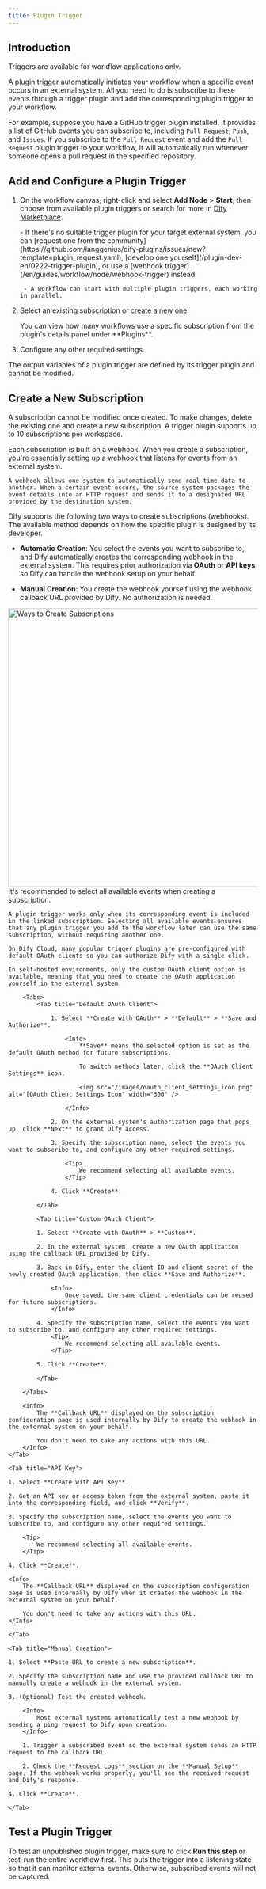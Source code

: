 ```yaml
---
title: Plugin Trigger
---
```


## Introduction

<Info>
    Triggers are available for workflow applications only.
</Info>

A plugin trigger automatically initiates your workflow when a specific event occurs in an external system. All you need to do is subscribe to these events through a trigger plugin and add the corresponding plugin trigger to your workflow.

For example, suppose you have a GitHub trigger plugin installed. It provides a list of GitHub events you can subscribe to, including `Pull Request`, `Push`, and `Issues`. If you subscribe to the `Pull Request` event and add the `Pull Request` plugin trigger to your workflow, it will automatically run whenever someone opens a pull request in the specified repository.

## Add and Configure a Plugin Trigger

1. On the workflow canvas, right-click and select **Add Node** > **Start**, then choose from available plugin triggers or search for more in [Dify Marketplace](https://marketplace.dify.ai/?category=trigger).

    <Tip>
        - If there's no suitable trigger plugin for your target external system, you can [request one from the community](https://github.com/langgenius/dify-plugins/issues/new?template=plugin_request.yaml), [develop one yourself](/plugin-dev-en/0222-trigger-plugin), or use a [webhook trigger](/en/guides/workflow/node/webhook-trigger) instead.

        - A workflow can start with multiple plugin triggers, each working in parallel.
    </Tip>

2. Select an existing subscription or [create a new one](/en/guides/workflow/node/plugin-trigger#create-a-new-subscription).

    <Tip>
        You can view how many workflows use a specific subscription from the plugin's details panel under **Plugins**.
    </Tip>

3. Configure any other required settings.

<Info>
    The output variables of a plugin trigger are defined by its trigger plugin and cannot be modified.
</Info>

## Create a New Subscription

<Note>
    A subscription cannot be modified once created. To make changes, delete the existing one and create a new subscription. 
</Note>

<Info>
    A trigger plugin supports up to 10 subscriptions per workspace.
</Info>

Each subscription is built on a webhook. When you create a subscription, you're essentially setting up a webhook that listens for events from an external system. 

<Accordion title="What is a webhook?">

    A webhook allows one system to automatically send real-time data to another. When a certain event occurs, the source system packages the event details into an HTTP request and sends it to a designated URL provided by the destination system.

</Accordion>

Dify supports the following two ways to create subscriptions (webhooks). The available method depends on how the specific plugin is designed by its developer.

- **Automatic Creation**: You select the events you want to subscribe to, and Dify automatically creates the corresponding webhook in the external system. This requires prior authorization via **OAuth** or **API keys** so Dify can handle the webhook setup on your behalf.

- **Manual Creation**: You create the webhook yourself using the webhook callback URL provided by Dify. No authorization is needed.

<img src="/images/create_subscription_method.png" alt="Ways to Create Subscriptions" width="563" />


<Tip>
    It's recommended to select all available events when creating a subscription.
    
    A plugin trigger works only when its corresponding event is included in the linked subscription. Selecting all available events ensures that any plugin trigger you add to the workflow later can use the same subscription, without requiring another one.
</Tip>

<Tabs>
    <Tab title="OAuth">

    On Dify Cloud, many popular trigger plugins are pre-configured with default OAuth clients so you can authorize Dify with a single click. 
    
    In self-hosted environments, only the custom OAuth client option is available, meaning that you need to create the OAuth application yourself in the external system.

        <Tabs>
            <Tab title="Default OAuth Client">

                1. Select **Create with OAuth** > **Default** > **Save and Authorize**.

                    <Info>
                        **Save** means the selected option is set as the default OAuth method for future subscriptions.

                        To switch methods later, click the **OAuth Client Settings** icon.

                        <img src="/images/oauth_client_settings_icon.png" alt="[OAuth Client Settings Icon" width="300" />

                    </Info>

                2. On the external system's authorization page that pops up, click **Next** to grant Dify access.

                3. Specify the subscription name, select the events you want to subscribe to, and configure any other required settings.

                    <Tip>
                        We recommend selecting all available events.
                    </Tip>

                4. Click **Create**.

            </Tab>

            <Tab title="Custom OAuth Client">

            1. Select **Create with OAuth** > **Custom**.

            2. In the external system, create a new OAuth application using the callback URL provided by Dify.

            3. Back in Dify, enter the client ID and client secret of the newly created OAuth application, then click **Save and Authorize**.

                <Info>
                    Once saved, the same client credentials can be reused for future subscriptions.
                </Info>

            4. Specify the subscription name, select the events you want to subscribe to, and configure any other required settings.
                <Tip>
                    We recommend selecting all available events.
                </Tip>

            5. Click **Create**.

            </Tab>

        </Tabs>

        <Info>
            The **Callback URL** displayed on the subscription configuration page is used internally by Dify to create the webhook in the external system on your behalf. 
            
            You don't need to take any actions with this URL.
        </Info>
    </Tab>

    <Tab title="API Key">

    1. Select **Create with API Key**.

    2. Get an API key or access token from the external system, paste it into the corresponding field, and click **Verify**.

    3. Specify the subscription name, select the events you want to subscribe to, and configure any other required settings.

        <Tip>
            We recommend selecting all available events.
        </Tip>

    4. Click **Create**.

    <Info>
        The **Callback URL** displayed on the subscription configuration page is used internally by Dify when it creates the webhook in the external system on your behalf. 
        
        You don't need to take any actions with this URL.
    </Info>
    
    </Tab>

    <Tab title="Manual Creation">

    1. Select **Paste URL to create a new subscription**.

    2. Specify the subscription name and use the provided callback URL to manually create a webhook in the external system. 

    3. (Optional) Test the created webhook.

        <Info>
            Most external systems automatically test a new webhook by sending a ping request to Dify upon creation.
        </Info>
    
        1. Trigger a subscribed event so the external system sends an HTTP request to the callback URL.

        2. Check the **Request Logs** section on the **Manual Setup** page. If the webhook works properly, you'll see the received request and Dify's response.

    4. Click **Create**.

    </Tab>

</Tabs>

## Test a Plugin Trigger

To test an unpublished plugin trigger, make sure to click **Run this step** or test-run the entire workflow first. This puts the trigger into a listening state so that it can monitor external events. Otherwise, subscribed events will not be captured.
